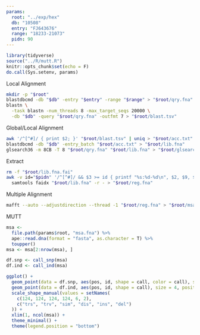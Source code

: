 ```yaml
---
params:
  root: "../exp/hex"
  db: "10508"
  entry: "FJ643676"
  range: "18233-21073"
  pidn: 90
---
```


```r
library(tidyverse)
source("../R/mutt.R")
knitr::opts_chunk$set(echo = F)
do.call(Sys.setenv, params)
```

Local Alignment

```bash
mkdir -p "$root"
blastdbcmd -db "$db" -entry "$entry" -range "$range" > "$root/qry.fna"
blastn \
  -task blastn -num_threads 8 -max_target_seqs 20000 \
  -db "$db" -query "$root/qry.fna" -outfmt 7 > "$root/blast.tsv"
```

Global/Local Alignment

```bash
awk '/^[^#]/ { print $2; }' "$root/blast.tsv" | uniq > "$root/acc.txt"
blastdbcmd -db "$db" -entry_batch "$root/acc.txt" > "$root/lib.fna"
glsearch36 -m 8CB -T 8 "$root/qry.fna" "$root/lib.fna" > "$root/glsearch.tsv"
```

Extract

```bash
rm -f "$root/lib.fna.fai"
awk -v id="$pidn" '/^[^#]/ && $3 >= id { printf "%s:%d-%d\n", $2, $9, $10; }' "$root/glsearch.tsv" | \
  samtools faidx "$root/lib.fna" -r - > "$root/reg.fna"
```

Multiple Alignment

```bash
mafft --auto --adjustdirection --thread -1 "$root/reg.fna" > "$root/msa.fna" 2> "$root/msa.log"
```

MUTT

```r
msa <- 
  file.path(params$root, "msa.fna") %>%
  ape::read.dna(format = "fasta", as.character = T) %>% 
  toupper()
msa <- msa[2:nrow(msa), ]

df.snp <- call_snp(msa)
df.ind <- call_ind(msa)

ggplot() +
  geom_point(data = df.snp, aes(pos, id, shape = call, color = call), size = 8) +
  geom_point(data = df.ind, aes(pos, id, shape = call), size = 4, position = position_nudge(y = 0.25)) +
  scale_shape_manual(values = setNames(
    c(124, 124, 124, 124, 6, 2), 
    c("trs", "trv", "sim", "dis", "ins", "del")
  )) +
  xlim(1, ncol(msa)) + 
  theme_minimal() + 
  theme(legend.position = "bottom")
```

